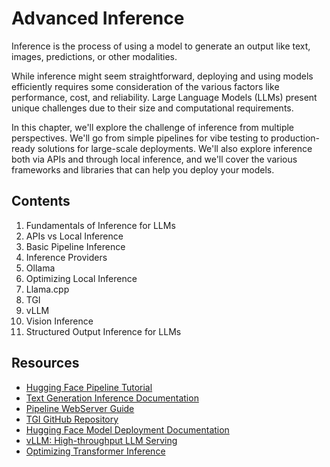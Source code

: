 # Advanced Inference

Inference is the process of using a model to generate an output like text, images, predictions, or other modalities. 

While inference might seem straightforward, deploying and using models efficiently requires some consideration of the various factors like performance, cost, and reliability. Large Language Models (LLMs) present unique challenges due to their size and computational requirements.

In this chapter, we'll explore the challenge of inference from multiple perspectives. We'll go from simple pipelines for vibe testing to production-ready solutions for large-scale deployments. We'll also explore inference both via APIs and through local inference, and we'll cover the various frameworks and libraries that can help you deploy your models.

## Contents

1. Fundamentals of Inference for LLMs
2. APIs vs Local Inference
3. Basic Pipeline Inference
4. Inference Providers
5. Ollama
6. Optimizing Local Inference
7. Llama.cpp
8. TGI
9. vLLM
10. Vision Inference
11. Structured Output Inference for LLMs

## Resources

- [Hugging Face Pipeline Tutorial](https://huggingface.co/docs/transformers/en/pipeline_tutorial)
- [Text Generation Inference Documentation](https://huggingface.co/docs/text-generation-inference/en/index)
- [Pipeline WebServer Guide](https://huggingface.co/docs/transformers/en/pipeline_tutorial#using-pipelines-for-a-webserver)
- [TGI GitHub Repository](https://github.com/huggingface/text-generation-inference)
- [Hugging Face Model Deployment Documentation](https://huggingface.co/docs/inference-endpoints/index)
- [vLLM: High-throughput LLM Serving](https://github.com/vllm-project/vllm)
- [Optimizing Transformer Inference](https://huggingface.co/blog/optimize-transformer-inference)